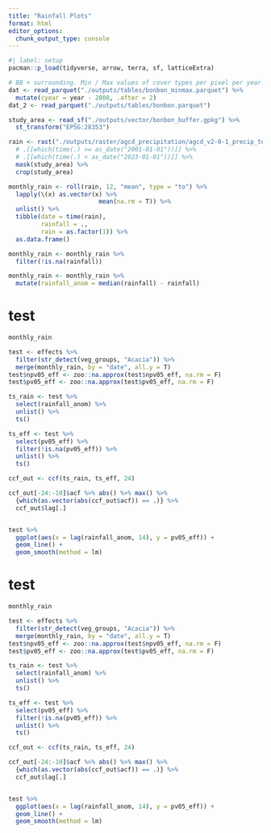```yaml
---
title: "Rainfall Plots"
format: html
editor_options: 
  chunk_output_type: console
---
```


```r
#| label: setup
pacman::p_load(tidyverse, arrow, terra, sf, latticeExtra)

# BB + surrounding. Min / Max values of cover types per pixel per year.
dat <- read_parquet("./outputs/tables/bonbon_minmax.parquet") %>% 
  mutate(cyear = year - 2008, .after = 2)
dat_2 <- read_parquet("./outputs/tables/bonbon.parquet")

study_area <- read_sf("./outputs/vector/bonbon_buffer.gpkg") %>% 
  st_transform("EPSG:28353")

rain <- rast("./outputs/raster/agcd_precipitation/agcd_v2-0-1_precip_total_r001_monthly_2000_2022.nc") %>% 
  # .[[which(time(.) >= as_date("2001-01-01"))]] %>% 
  # .[[which(time(.) < as_date("2023-01-01"))]] %>% 
  mask(study_area) %>% 
  crop(study_area)
```


```r
monthly_rain <- roll(rain, 12, "mean", type = "to") %>%
  lapply(\(x) as.vector(x) %>%
                         mean(na.rm = T)) %>%
  unlist() %>%
  tibble(date = time(rain),
         rainfall = .,
         rain = as.factor(1)) %>%
  as.data.frame()

monthly_rain <- monthly_rain %>% 
  filter(!is.na(rainfall))

monthly_rain <- monthly_rain %>% 
  mutate(rainfall_anom = median(rainfall) - rainfall)
```


# test

```r
monthly_rain

test <- effects %>% 
  filter(str_detect(veg_groups, "Acacia")) %>% 
  merge(monthly_rain, by = "date", all.y = T)
test$npv05_eff <- zoo::na.approx(test$npv05_eff, na.rm = F)
test$pv05_eff <- zoo::na.approx(test$pv05_eff, na.rm = F)

ts_rain <- test %>% 
  select(rainfall_anom) %>% 
  unlist() %>% 
  ts()

ts_eff <- test %>% 
  select(pv05_eff) %>% 
  filter(!is.na(pv05_eff)) %>% 
  unlist() %>% 
  ts()

ccf_out <- ccf(ts_rain, ts_eff, 24)

ccf_out[-24:-10]$acf %>% abs() %>% max() %>% 
  {which(as.vector(abs(ccf_out$acf)) == .)} %>% 
  ccf_out$lag[.]


test %>% 
  ggplot(aes(x = lag(rainfall_anom, 14), y = pv05_eff)) +
  geom_line() +
  geom_smooth(method = lm)
```



# test

```r
monthly_rain

test <- effects %>% 
  filter(str_detect(veg_groups, "Acacia")) %>% 
  merge(monthly_rain, by = "date", all.y = T)
test$npv05_eff <- zoo::na.approx(test$npv05_eff, na.rm = F)
test$pv05_eff <- zoo::na.approx(test$pv05_eff, na.rm = F)

ts_rain <- test %>% 
  select(rainfall_anom) %>% 
  unlist() %>% 
  ts()

ts_eff <- test %>% 
  select(pv05_eff) %>% 
  filter(!is.na(pv05_eff)) %>% 
  unlist() %>% 
  ts()

ccf_out <- ccf(ts_rain, ts_eff, 24)

ccf_out[-24:-10]$acf %>% abs() %>% max() %>% 
  {which(as.vector(abs(ccf_out$acf)) == .)} %>% 
  ccf_out$lag[.]


test %>% 
  ggplot(aes(x = lag(rainfall_anom, 14), y = pv05_eff)) +
  geom_line() +
  geom_smooth(method = lm)
```
